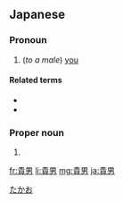==Japanese==
{{ja-kanjitab|貴|男}}

===Pronoun===
{{ja-pos|あなた|pronoun}}

# (''to a male'') [[you]]

====Related terms====
* {{l|ja|貴方}}
* {{l|ja|貴女}}

===Proper noun===
{{ja-pos|proper|たかお}}

# {{given name|male|lang=ja}}

[[Category:Japanese male given names|たかお]]

[[fr:貴男]]
[[li:貴男]]
[[mg:貴男]]
[[ja:貴男]]